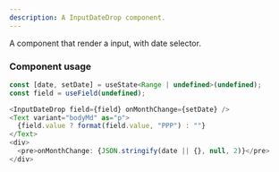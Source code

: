 ```yaml
---
description: A InputDateDrop component.
---
```


A component that render a input, with date selector.

### Component usage

```js
const [date, setDate] = useState<Range | undefined>(undefined);
const field = useField(undefined);

<InputDateDrop field={field} onMonthChange={setDate} />
<Text variant="bodyMd" as="p">
  {field.value ? format(field.value, "PPP") : ""}
</Text>
<div>
  <pre>onMonthChange: {JSON.stringify(date || {}, null, 2)}</pre>
</div>
```
